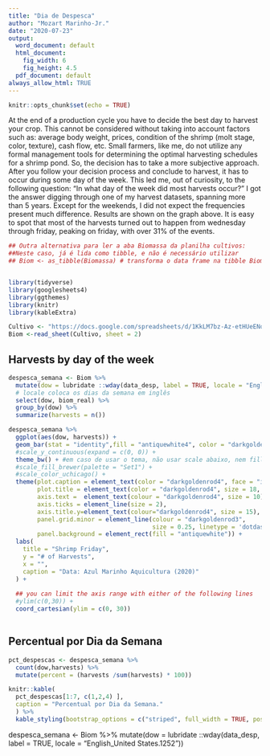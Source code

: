 ---
title: "Dia de Despesca"
author: "Mozart Marinho-Jr."
date: "2020-07-23"
output:
  word_document: default
  html_document: 
    fig_width: 6
    fig_height: 4.5
  pdf_document: default
always_allow_html: TRUE
---

```{r setup, include=FALSE}
knitr::opts_chunk$set(echo = TRUE)
```

At the end of a production cycle you have to decide the best day to harvest your crop. This cannot be considered without taking into account factors such as: average body weight, prices, condition of the shrimp (molt stage, color, texture), cash flow, etc.
Small farmers, like me, do not utilize any formal management tools for determining the optimal harvesting schedules for a shrimp pond. So, the decision has to take a more subjective approach.
After you follow your decision process and conclude to harvest, it has to occur during some day of the week. This led me, out of curiosity, to the following question:  “In what day of the week did most harvests occur?” I got the answer digging through one of my harvest datasets, spanning more than 5 years. Except for the weekends, I did not expect the frequencies present much difference. Results are shown on the graph above. It is easy to spot that most of the harvests turned out to happen from wednesday through friday, peaking on friday, with over 31% of the events. 




```{r dados, include = FALSE}

## Outra alternativa para ler a aba Biomassa da planilha cultivos:
##Neste caso, já é lida como tibble, e não é necessário utilizar 
## Biom <- as_tibble(Biomassa) # transforma o data frame na tibble Biom.


library(tidyverse)
library(googlesheets4)
library(ggthemes)
library(knitr)
library(kableExtra)

Cultivo <- "https://docs.google.com/spreadsheets/d/1KkLM7bz-Az-etHUeENou-BjX4mDUfJCccwcCIo0k0CU/edit#gid=898648209"
Biom <-read_sheet(Cultivo, sheet = 2)


```
## Harvests by day of the week

```{r, dow, include=FALSE}

despesca_semana <- Biom %>%
  mutate(dow = lubridate ::wday(data_desp, label = TRUE, locale = "English_United States.1252")) %>%
  # locale coloca os dias da semana em inglês
  select(dow, biom_real) %>%
  group_by(dow) %>%
  summarize(harvests = n())
```

```{r, graph, echo=FALSE}
despesca_semana %>%
  ggplot(aes(dow, harvests)) +
  geom_bar(stat = "identity",fill = "antiquewhite4", color = "darkgoldenrod4") +
  #scale_y_continuous(expand = c(0, 0)) +
  theme_bw() + #em caso de usar o tema, não usar scale abaixo, nem fill.
  #scale_fill_brewer(palette = "Set1") +
  #scale_color_uchicago() +
  theme(plot.caption = element_text(color = "darkgoldenrod4", face = "italic", hjust = 0),
        plot.title = element_text(color = "darkgoldenrod4", size = 18, face = "bold"),
        axis.text =  element_text(colour = "darkgoldenrod4", size = 10),
        axis.ticks = element_line(size = 2),
        axis.title.y=element_text(colour="darkgoldenrod4", size = 15),
        panel.grid.minor = element_line(colour = "darkgoldenrod3", 
                                        size = 0.25, linetype = 'dotdash'),
        panel.background = element_rect(fill = "antiquewhite")) + 
  labs(
    title = "Shrimp Friday",
    y = "# of Harvests",
    x = "",
    caption = "Data: Azul Marinho Aquicultura (2020)"
  ) + 
  
  ## you can limit the axis range with either of the following lines
  #ylim(c(0,30)) +
  coord_cartesian(ylim = c(0, 30))
  
```

## Percentual por Dia da Semana






```{r, echo=FALSE}
pct_despescas <- despesca_semana %>%
  count(dow,harvests) %>%
  mutate(percent = (harvests /sum(harvests) * 100))

knitr::kable(
  pct_despescas[1:7, c(1,2,4) ], 
  caption = "Percentual por Dia da Semana."
  ) %>% 
  kable_styling(bootstrap_options = c("striped", full_width = TRUE, position = "left"))
```

despesca_semana <- Biom %>%
  mutate(dow = lubridate ::wday(data_desp, label = TRUE, locale = "English_United States.1252"))